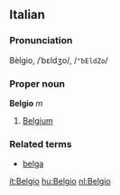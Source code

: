 ==Italian==
===Pronunciation===
Bèlgio, /ˈbɛldʒo/, /<tt>"bEldZo</tt>/
===Proper noun===
'''Belgio''' ''m''

# [[Belgium]]

===Related terms===
*[[belga]]

[[it:Belgio]]
[[hu:Belgio]]
[[nl:Belgio]]
